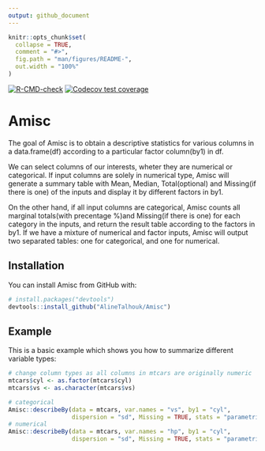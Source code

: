 ```yaml
---
output: github_document
---
```


<!-- README.md is generated from README.Rmd. Please edit that file -->

```r
knitr::opts_chunk$set(
  collapse = TRUE,
  comment = "#>",
  fig.path = "man/figures/README-",
  out.width = "100%"
)
```

<!-- badges: start -->
[![R-CMD-check](https://github.com/AlineTalhouk/Amisc/workflows/R-CMD-check/badge.svg)](https://github.com/AlineTalhouk/Amisc/actions)
[![Codecov test coverage](https://codecov.io/gh/AlineTalhouk/Amisc/branch/master/graph/badge.svg)](https://app.codecov.io/gh/AlineTalhouk/Amisc?branch=master)
<!-- badges: end -->

# Amisc

The goal of Amisc is to obtain a descriptive statistics for various columns in a data.frame(df) according to a particular factor column(by1) in df. 

We can select columns of our interests, wheter they are numerical or categorical. If input columns are solely in numerical type, Amisc will generate a summary table with Mean, Median, Total(optional) and Missing(if there is one) of the inputs and display it by different factors in by1. 

On the other hand, if all input columns are categorical, Amisc counts all marginal totals(with precentage %)and Missing(if there is one) for each category in the inputs, and return the result table according to the factors in by1. If we have a mixture of numerical and factor inputs, Amisc will output two separated tables: one for categorical, and one for numerical. 

## Installation

You can install Amisc from GitHub with:

```r
# install.packages("devtools")
devtools::install_github("AlineTalhouk/Amisc")
```

## Example

This is a basic example which shows you how to summarize different variable types:

```r
# change column types as all columns in mtcars are originally numeric
mtcars$cyl <- as.factor(mtcars$cyl)
mtcars$vs <- as.character(mtcars$vs)

# categorical
Amisc::describeBy(data = mtcars, var.names = "vs", by1 = "cyl",
                  dispersion = "sd", Missing = TRUE, stats = "parametric")
# numerical
Amisc::describeBy(data = mtcars, var.names = "hp", by1 = "cyl",
                  dispersion = "sd", Missing = TRUE, stats = "parametric")
```
